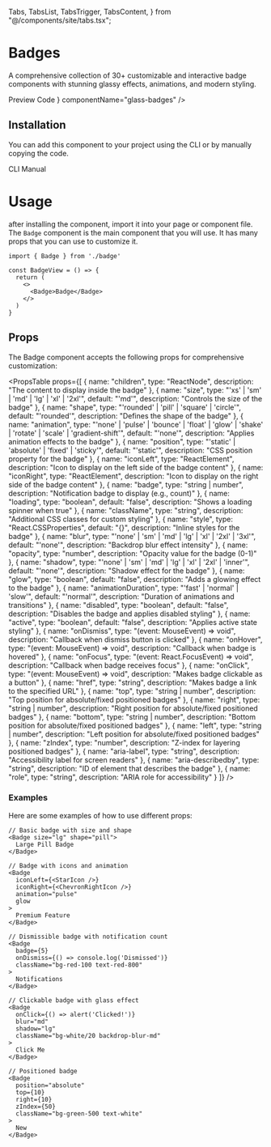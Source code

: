   Tabs,
  TabsList,
  TabsTrigger,
  TabsContent,
} from "@/components/site/tabs.tsx";



# Badges
A comprehensive collection of 30+ customizable and interactive badge components with stunning glassy effects, animations, and modern styling.


<Tabs defaultValue="preview" className="">
  <TabsList>
    <TabsTrigger value="preview">Preview</TabsTrigger>
    <TabsTrigger value="code">Code</TabsTrigger>
  </TabsList>
  <TabsContent value="preview">
    <ComponentRenderer component={<BadgeView />} componentName="glass-badges" />
  </TabsContent>
  <TabsContent value="code">
    <CodeBlock filePath="src/app/docs/badge/badge-view.tsx" />
  </TabsContent>
</Tabs>


## Installation

You can add this component to your project using the CLI or by manually copying the code.

<Tabs defaultValue="cli" className="">
  <TabsList>
    <TabsTrigger value="cli">CLI</TabsTrigger>
    <TabsTrigger value="manual">Manual</TabsTrigger>
  </TabsList>
  <TabsContent value="cli">
    <Cli command={`add badge.json`} />
  </TabsContent>

  <TabsContent value="manual">
    <CodeBlock filePath="src/app/docs/badge/badge.tsx" />
  </TabsContent>
</Tabs>


# Usage
after installing the component, import it into your page or component file. The `Badge`
component is the main component that you will use. It has many props that you can use to customize it.


```tsx
import { Badge } from './badge'

const BadgeView = () => {
  return (
    <>
      <Badge>Badge</Badge>
    </>
  )
}
```

## Props

The Badge component accepts the following props for comprehensive customization:

<PropsTable props={[
  {
    name: "children",
    type: "ReactNode",
    description: "The content to display inside the badge"
  },
  {
    name: "size",
    type: "'xs' | 'sm' | 'md' | 'lg' | 'xl' | '2xl'",
    default: "'md'",
    description: "Controls the size of the badge"
  },
  {
    name: "shape",
    type: "'rounded' | 'pill' | 'square' | 'circle'",
    default: "'rounded'",
    description: "Defines the shape of the badge"
  },
  {
    name: "animation",
    type: "'none' | 'pulse' | 'bounce' | 'float' | 'glow' | 'shake' | 'rotate' | 'scale' | 'gradient-shift'",
    default: "'none'",
    description: "Applies animation effects to the badge"
  },
  {
    name: "position",
    type: "'static' | 'absolute' | 'fixed' | 'sticky'",
    default: "'static'",
    description: "CSS position property for the badge"
  },
  {
    name: "iconLeft",
    type: "ReactElement",
    description: "Icon to display on the left side of the badge content"
  },
  {
    name: "iconRight",
    type: "ReactElement",
    description: "Icon to display on the right side of the badge content"
  },
  {
    name: "badge",
    type: "string | number",
    description: "Notification badge to display (e.g., count)"
  },
  {
    name: "loading",
    type: "boolean",
    default: "false",
    description: "Shows a loading spinner when true"
  },
  {
    name: "className",
    type: "string",
    description: "Additional CSS classes for custom styling"
  },
  {
    name: "style",
    type: "React.CSSProperties",
    default: "{}",
    description: "Inline styles for the badge"
  },
  {
    name: "blur",
    type: "'none' | 'sm' | 'md' | 'lg' | 'xl' | '2xl' | '3xl'",
    default: "'none'",
    description: "Backdrop blur effect intensity"
  },
  {
    name: "opacity",
    type: "number",
    description: "Opacity value for the badge (0-1)"
  },
  {
    name: "shadow",
    type: "'none' | 'sm' | 'md' | 'lg' | 'xl' | '2xl' | 'inner'",
    default: "'none'",
    description: "Shadow effect for the badge"
  },
  {
    name: "glow",
    type: "boolean",
    default: "false",
    description: "Adds a glowing effect to the badge"
  },
  {
    name: "animationDuration",
    type: "'fast' | 'normal' | 'slow'",
    default: "'normal'",
    description: "Duration of animations and transitions"
  },
  {
    name: "disabled",
    type: "boolean",
    default: "false",
    description: "Disables the badge and applies disabled styling"
  },
  {
    name: "active",
    type: "boolean",
    default: "false",
    description: "Applies active state styling"
  },
  {
    name: "onDismiss",
    type: "(event: MouseEvent<HTMLButtonElement>) => void",
    description: "Callback when dismiss button is clicked"
  },
  {
    name: "onHover",
    type: "(event: MouseEvent<HTMLElement>) => void",
    description: "Callback when badge is hovered"
  },
  {
    name: "onFocus",
    type: "(event: React.FocusEvent<HTMLElement>) => void",
    description: "Callback when badge receives focus"
  },
  {
    name: "onClick",
    type: "(event: MouseEvent<HTMLButtonElement>) => void",
    description: "Makes badge clickable as a button"
  },
  {
    name: "href",
    type: "string",
    description: "Makes badge a link to the specified URL"
  },
  {
    name: "top",
    type: "string | number",
    description: "Top position for absolute/fixed positioned badges"
  },
  {
    name: "right",
    type: "string | number",
    description: "Right position for absolute/fixed positioned badges"
  },
  {
    name: "bottom",
    type: "string | number",
    description: "Bottom position for absolute/fixed positioned badges"
  },
  {
    name: "left",
    type: "string | number",
    description: "Left position for absolute/fixed positioned badges"
  },
  {
    name: "zIndex",
    type: "number",
    description: "Z-index for layering positioned badges"
  },
  {
    name: "aria-label",
    type: "string",
    description: "Accessibility label for screen readers"
  },
  {
    name: "aria-describedby",
    type: "string",
    description: "ID of element that describes the badge"
  },
  {
    name: "role",
    type: "string",
    description: "ARIA role for accessibility"
  }
]} />

### Examples

Here are some examples of how to use different props:

```tsx
// Basic badge with size and shape
<Badge size="lg" shape="pill">
  Large Pill Badge
</Badge>

// Badge with icons and animation
<Badge
  iconLeft={<StarIcon />}
  iconRight={<ChevronRightIcon />}
  animation="pulse"
  glow
>
  Premium Feature
</Badge>

// Dismissible badge with notification count
<Badge
  badge={5}
  onDismiss={() => console.log('Dismissed')}
  className="bg-red-100 text-red-800"
>
  Notifications
</Badge>

// Clickable badge with glass effect
<Badge
  onClick={() => alert('Clicked!')}
  blur="md"
  shadow="lg"
  className="bg-white/20 backdrop-blur-md"
>
  Click Me
</Badge>

// Positioned badge
<Badge
  position="absolute"
  top={10}
  right={10}
  zIndex={50}
  className="bg-green-500 text-white"
>
  New
</Badge>
```